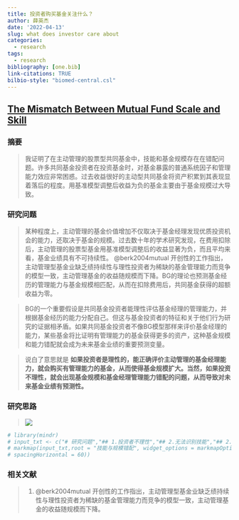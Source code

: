 ```yaml
---
title: 投资者购买基金关注什么？
author: 薛英杰
date: '2022-04-13'
slug: what does investor care about
categories:
  - research
tags:
  - research
bibliography: [one.bib]
link-citations: TRUE
bilbio-style: "biomed-central.csl"
---
```


## [The Mismatch Between Mutual Fund Scale and Skill](https://doi.org/10.1111/jofi.12950)

### 摘要

> 我证明了在主动管理的股票型共同基金中，技能和基金规模存在在错配问题。许多共同基金投资者在投资基金时，对基金暴露的普通系统因子和管理能力效应非常困惑。过去收益很好的主动型共同基金将资产积累到其表现显着落后的程度。用基准模型调整后收益为负的基金主要由于基金规模过大导致。


### 研究问题

> 某种程度上，主动管理的基金价值增加不仅取决于基金经理发现优质投资机会的能力，还取决于基金的规模。过去数十年的学术研究发现，在费用扣除后，主动管理的股票型基金用基准模型调整后的收益显著为负，而且平均来看，基金业绩具有不可持续性。 @berk2004mutual 开创性的工作指出，主动管理型基金业缺乏绩持续性与理性投资者为稀缺的基金管理能力而竞争的模型一致，主动管理基金的收益随规模而下降。BG的理论也预测基金经历的管理能力与基金规模相匹配，从而在扣除费用后，共同基金获得的超额收益为零。

> BG的一个重要假设是共同基金投资者能理性评估基金经理的管理能力，并根据基金经历的能力分配自己。但这与基金投资者的特征和关于他们行为研究的证据相矛盾。如果共同基金投资者不像BG模型那样来评价基金经理的能力，某些基金将比证明有管理能力的基金获得更多的资产，这种基金规模和能力错配就会成为未来基金业绩的重要预测变量。

> 说白了意思就是 **如果投资者是理性的，能正确评价主动管理的基金经理能力，就会购买有管理能力的基金，从而使得基金规模扩大。当然，如果投资不理性，就会出现基金规模和基金经理管理能力错配的问题，从而导致对未来基金业绩有预测性。**

### 研究思路
> ![](images/Rplot.png)

```r
# library(mindr)
# input_txt <- c("# 研究问题","## 1.投资者不理性","## 2.无法识别技能","## 2.根据过去业绩交易","# 实证检验","## 分解因子收益","## 检验基金流与因子关系","## 基金业绩可预测性","## 收益预测原因分析","# 主要结论","## 1.确实错误配","## 3.确实错误配","## 3.确实错误配")
# markmap(input_txt,root = "技能与规模错配", widget_options = markmapOption(nodeHeight = 30, nodeWidth = 120,
# spacingHorizontal = 60))
```


### 相关文献

> 1. @berk2004mutual 开创性的工作指出，主动管理型基金业缺乏绩持续性与理性投资者为稀缺的基金管理能力而竞争的模型一致，主动管理基金的收益随规模而下降。



